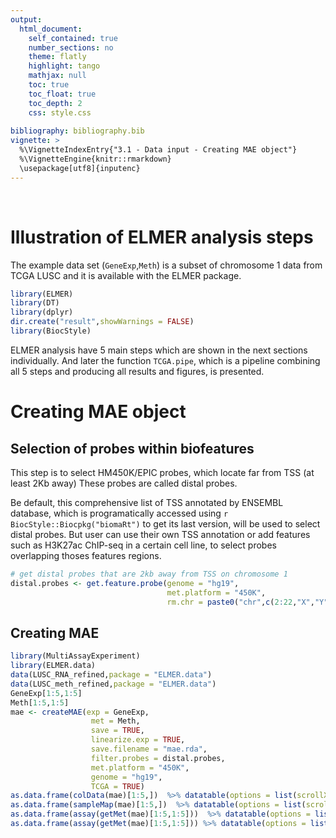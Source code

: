 ```yaml
---
output: 
  html_document:
    self_contained: true
    number_sections: no
    theme: flatly
    highlight: tango
    mathjax: null
    toc: true
    toc_float: true
    toc_depth: 2
    css: style.css
  
bibliography: bibliography.bib    
vignette: >
  %\VignetteIndexEntry{"3.1 - Data input - Creating MAE object"}
  %\VignetteEngine{knitr::rmarkdown}
  \usepackage[utf8]{inputenc}
---
```


<br>

# Illustration of ELMER analysis steps

The example data set (`GeneExp`,`Meth`) is a subset of chromosome 1 data from TCGA LUSC and it is available with the ELMER package.

```r
library(ELMER)
library(DT)
library(dplyr)
dir.create("result",showWarnings = FALSE)
library(BiocStyle)
```


ELMER analysis have 5 main steps which are shown in the next sections individually. 
And later the function `TCGA.pipe`, which is a pipeline combining all 5 steps and producing all results and figures, is presented. 

# Creating MAE object

## Selection of probes within biofeatures

This step is to select HM450K/EPIC probes, which locate far from TSS (at least 2Kb away) 
 These probes are called distal  probes.

Be default, this comprehensive list of  TSS annotated by ENSEMBL database,
which is programatically accessed using `r BiocStyle::Biocpkg("biomaRt")` to get its last version,
will be used to select distal probes. But user can use their 
own TSS annotation or add features such as H3K27ac ChIP-seq in a certain cell line, to select probes overlapping thoses features regions.


```r
# get distal probes that are 2kb away from TSS on chromosome 1
distal.probes <- get.feature.probe(genome = "hg19", 
                                   met.platform = "450K", 
                                   rm.chr = paste0("chr",c(2:22,"X","Y")))
```

## Creating MAE
```r
library(MultiAssayExperiment)
library(ELMER.data)
data(LUSC_RNA_refined,package = "ELMER.data")
data(LUSC_meth_refined,package = "ELMER.data")
GeneExp[1:5,1:5]
Meth[1:5,1:5]
mae <- createMAE(exp = GeneExp, 
                  met = Meth,
                  save = TRUE,
                  linearize.exp = TRUE,
                  save.filename = "mae.rda",
                  filter.probes = distal.probes,
                  met.platform = "450K",
                  genome = "hg19",
                  TCGA = TRUE)
as.data.frame(colData(mae)[1:5,])  %>% datatable(options = list(scrollX = TRUE))
as.data.frame(sampleMap(mae)[1:5,])  %>% datatable(options = list(scrollX = TRUE))
as.data.frame(assay(getMet(mae)[1:5,1:5]))  %>% datatable(options = list(scrollX = TRUE))
as.data.frame(assay(getMet(mae)[1:5,1:5])) %>% datatable(options = list(scrollX = TRUE))
```
